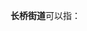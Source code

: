 '''长桥街道'''可以指：
{{PRC admin/disambig|31/01/04/010/000|32/05/06/001/000}}
{{disambig|cat=四字乡级行政区划消歧义}}